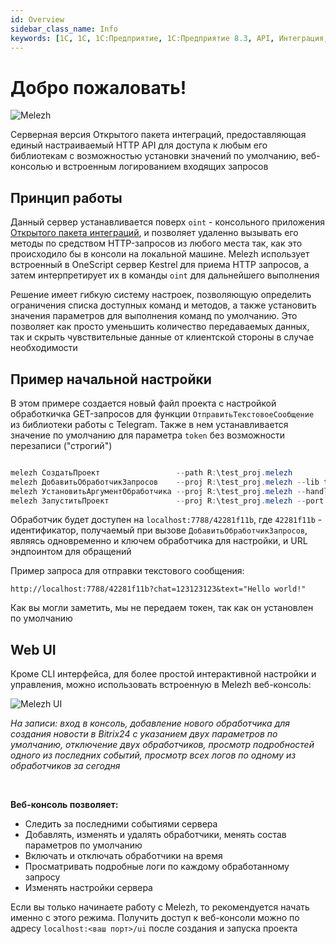 ```yaml
---
id: Overview
sidebar_class_name: Info
keywords: [1C, 1С, 1С:Предприятие, 1С:Предприятие 8.3, API, Интеграция, Сервисы, Обмен, OneScript, CLI, HTTP, Melezh]
---
```


# Добро пожаловать!

![Melezh](../../../static/img/melezh_long.png)

Серверная версия Открытого пакета интеграций, предоставляющая единый настраиваемый HTTP API для доступа к любым его библиотекам с возможностью установки значений по умолчанию, веб-консолью и встроенным логированием входящих запросов

## Принцип работы

Данный сервер устанавливается поверх `oint` - консольного приложения [Открытого пакета интеграций](https://github.com/Bayselonarrend/OpenIntegrations), и позволяет удаленно вызывать его методы по средством HTTP-запросов из любого места так, как это происходило бы в консоли на локальной машине. Melezh использует встроенный в OneScript сервер Kestrel для приема HTTP запросов, а затем интерпретирует их в команды `oint` для дальнейшего выполнения

Решение имеет гибкую систему настроек, позволяющую определить ограничения списка доступных команд и методов, а также установить значения параметров для выполнения команд по умолчанию. Это позволяет как просто уменьшить количество передаваемых данных, так и скрыть чувствительные данные от клиентской стороны в случае необходимости


## Пример начальной настройки

В этом примере создается новый файл проекта с настройкой обработкичка GET-запросов для функции `ОтправитьТекстовоеСообщение` из библиотеки работы с Telegram. Также в нем устанавливается значение по умолчанию для параметра `token` без возможности перезаписи ("строгий")

```powershell

melezh СоздатьПроект                 --path R:\test_proj.melezh
melezh ДобавитьОбработчикЗапросов    --proj R:\test_proj.melezh --lib telegram --func ОтправитьТекстовоеСообщение --method GET
melezh УстановитьАргументОбработчика --proj R:\test_proj.melezh --handler 42281f11b --arg token --value "***" --strict true
melezh ЗапуститьПроект               --proj R:\test_proj.melezh --port 7788

```

Обработчик будет доступен на `localhost:7788/42281f11b`, где `42281f11b` - идентификатор, получаемый при вызове `ДобавитьОбработчикЗапросов`, являясь одновременно и ключем обработчика для настройки, и URL эндпоинтом для обращений

Пример запроса для отправки текстового сообщения:

```url
http://localhost:7788/42281f11b?chat=123123123&text="Hello world!"
```

Как вы могли заметить, мы не передаем токен, так как он установлен по умолчанию

## Web UI

Кроме CLI интерфейса, для более простой интерактивной настройки и управления, можно использовать встроенную в Melezh веб-консоль:

![Melezh UI](../../../static/img/melezh_ui.gif)

*На записи: вход в консоль, добавление нового обработчика для создания новости в Bitrix24 с указанием двух параметров по умолчанию, отключение двух обработчиков, просмотр подробностей одного из последних событий, просмотр всех логов по одному из обработчиков за сегодня*

<br/>

**Веб-консоль позволяет:**
- Следить за последними событиями сервера
- Добавлять, изменять и удалять обработчики, менять состав параметров по умолчанию
- Включать и отключать обработчики на время
- Просматривать подробные логи по каждому обработанному запросу
- Изменять настройки сервера

Если вы только начинаете работу с Melezh, то рекомендуется начать именно с этого режима. Получить доступ к веб-консоли можно по адресу `localhost:<ваш порт>/ui` после создания и запуска проекта


